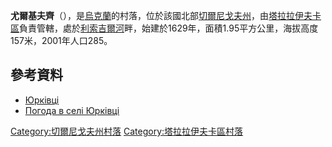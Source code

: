 {{coord|50|46|44|N|32|56|21|E|scale:100000|display=title}}

'''尤爾基夫齊'''（{{lang-uk|Юрківці}}），是[[烏克蘭|烏克蘭]]的村落，位於該國北部[[切爾尼戈夫州|切爾尼戈夫州]]，由[[塔拉拉伊夫卡區|塔拉拉伊夫卡區]]負責管轄，處於[[利索吉爾河|利索吉爾河]]畔，始建於1629年，面積1.95平方公里，海拔高度157米，2001年人口285。

==參考資料==
* [http://w1.c1.rada.gov.ua/pls/z7502/A005?rdat1=01.11.2012&rf7571=41343 Юрківці]{{dead link|date=2017年12月 |bot=InternetArchiveBot |fix-attempted=yes }}
* [http://weather.in.ua/ua/chernigovskaja/29365 Погода в селі Юрківці] {{Wayback|url=http://weather.in.ua/ua/chernigovskaja/29365 |date=20111220124610 }}

[[Category:切爾尼戈夫州村落|Category:切爾尼戈夫州村落]]
[[Category:塔拉拉伊夫卡區村落|Category:塔拉拉伊夫卡區村落]]


{{Chernihiv-geo-stub}}